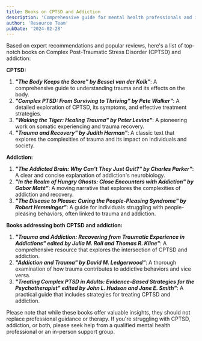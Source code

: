 ```yaml
---
title: Books on CPTSD and Addiction
description: 'Comprehensive guide for mental health professionals and individuals in recovery'
author: 'Resource Team'
pubDate: '2024-02-28'
---
```


Based on expert recommendations and popular reviews, here's a list of top-notch books on Complex Post-Traumatic Stress Disorder (CPTSD) and addiction:

**CPTSD:**

1. **_"The Body Keeps the Score" by Bessel van der Kolk"_**: A comprehensive guide to understanding trauma and its effects on the body.
2. **_"Complex PTSD: From Surviving to Thriving" by Pete Walker"_**: A detailed exploration of CPTSD, its symptoms, and effective treatment strategies.
3. **_"Waking the Tiger: Healing Trauma" by Peter Levine"_**: A pioneering work on somatic experiencing and trauma recovery.
4. **_"Trauma and Recovery" by Judith Herman"_**: A classic text that explores the complexities of trauma and its impact on individuals and society.

**Addiction:**

1. **_"The Addicted Brain: Why Can't They Just Quit?" by Charles Parker"_**: A clear and concise explanation of addiction's neurobiology.
2. **_"In the Realm of Hungry Ghosts: Close Encounters with Addiction" by Gabor Maté"_**: A moving narrative that explores the complexities of addiction and recovery.
3. **_"The Disease to Please: Curing the People-Pleasing Syndrome" by Robert Hemminger"_**: A guide for individuals struggling with people-pleasing behaviors, often linked to trauma and addiction.

**Books addressing both CPTSD and addiction:**

1. **_"Trauma and Addiction: Recovering from Traumatic Experience in Addictions" edited by Julia M. Roll and Thomas R. Kline"_**: A comprehensive resource that explores the intersection of CPTSD and addiction.
2. **_"Addiction and Trauma" by David M. Ledgerwood"_**: A thorough examination of how trauma contributes to addictive behaviors and vice versa.
3. **_"Treating Complex PTSD in Adults: Evidence-Based Strategies for the Psychotherapist" edited by John L. Hudson and Jane E. Smith"_**: A practical guide that includes strategies for treating CPTSD and addiction.

Please note that while these books offer valuable insights, they should not replace professional guidance or therapy. If you're struggling with CPTSD, addiction, or both, please seek help from a qualified mental health professional or an in-person support group.
